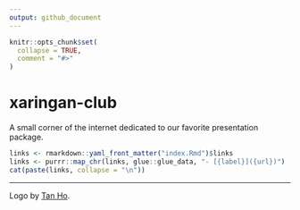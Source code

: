 ```yaml
---
output: github_document
---
```


<!-- README.md is generated from README.Rmd. Please edit that file -->

```r
knitr::opts_chunk$set(
  collapse = TRUE,
  comment = "#>"
)
```

# xaringan-club

<!-- badges: start -->
<!-- badges: end -->

A small corner of the internet dedicated to our favorite presentation package.

```r
links <- rmarkdown::yaml_front_matter("index.Rmd")$links
links <- purrr::map_chr(links, glue::glue_data, "- [{label}]({url})")
cat(paste(links, collapse = "\n"))
```

---

Logo by [Tan Ho](https://github.com/dynastyprocess/graphics/tree/main/xaringanclub).
